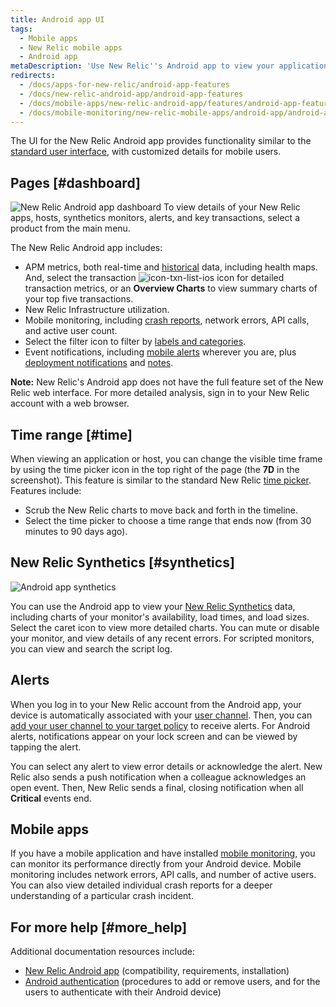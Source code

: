 ```yaml
---
title: Android app UI
tags:
  - Mobile apps
  - New Relic mobile apps
  - Android app
metaDescription: 'Use New Relic''s Android app to view your applications, hosts, and key transactions, plus any of their alerts.'
redirects:
  - /docs/apps-for-new-relic/android-app-features
  - /docs/new-relic-android-app/android-app-features
  - /docs/mobile-apps/new-relic-android-app/features/android-app-features
  - /docs/mobile-monitoring/new-relic-mobile-apps/android-app/android-app-ui
---
```


The UI for the New Relic Android app provides functionality similar to the [standard user interface](/docs/site/standard-dashboard-features), with customized details for mobile users.

## Pages [#dashboard]

<ImageSizing width="250px" height="503px">![New Relic Android app dashboard](./images/deployment-markers_nexus.jpg "New Relic Android app dashboard")</ImageSizing> To view details of your New Relic apps, hosts, synthetics monitors, alerts, and key transactions, select a product from the main menu.

The New Relic Android app includes:

* APM metrics, both real-time and [historical](#time) data, including health maps. And, select the transaction <ImageSizing width="33px" height="20px">![icon-txn-list-ios](./images/icon-txn-list-ios.png "icon-txn-list-ios")</ImageSizing> icon for detailed transaction metrics, or an **Overview Charts** to view summary charts of your top five transactions.
* New Relic Infrastructure utilization.
* Mobile monitoring, including [crash reports](/docs/mobile-monitoring/mobile-monitoring-ui/mobile-app-dashboards/mobile-apps-crash-dashboard), network errors, API calls, and active user count.
* Select the filter <Icon name="fe-filter"/>
  icon to filter by [labels and categories](/docs/data-analysis/user-interface-functions/labels-categories-organize-your-apps-servers).
* Event notifications, including [mobile alerts](/docs/mobile-apps/new-relic-ios-app/features/ios-alerting) wherever you are, plus [deployment notifications](/docs/applications-menu/deployments-dashboard) and [notes](/docs/site/public-and-private-notes).

**Note:** New Relic's Android app does not have the full feature set of the New Relic web interface. For more detailed analysis, sign in to your New Relic account with a web browser.

## Time range [#time]

When viewing an application or host, you can change the visible time frame by using the time picker icon in the top right of the page (the **7D** in the screenshot). This feature is similar to the standard New Relic [time picker](/docs/site/timepicker-setting-time-periods-to-view-data). Features include:

* Scrub the New Relic charts to move back and forth in the timeline.
* Select the time picker to choose a time range that ends now (from 30 minutes to 90 days ago).

## New Relic Synthetics [#synthetics]

![Android app synthetics](./images/synthetics_nexus.jpg "Android app synthetics")

You can use the Android app to view your [New Relic Synthetics](/docs/synthetics/new-relic-synthetics/getting-started/new-relic-synthetics) data, including charts of your monitor's availability, load times, and load sizes. Select the caret <Icon name="fe-chevron-down"/>
icon to view more detailed charts. You can mute or disable your monitor, and view details of any recent errors. For scripted monitors, you can view and search the script log.

## Alerts

When you log in to your New Relic account from the Android app, your device is automatically associated with your [user channel](/docs/alerts/new-relic-alerts-beta/managing-notification-channels/notification-channels-controlling-where-send-alerts#user). Then, you can [add your user channel to your target policy](/docs/alerts/new-relic-alerts-beta/managing-notification-channels/notification-channels-controlling-where-send-alerts#mobile-push) to receive alerts. For Android alerts, notifications appear on your lock screen and can be viewed by tapping the alert.

You can select any alert to view error details or acknowledge the alert. New Relic also sends a push notification when a colleague acknowledges an open event. Then, New Relic sends a final, closing notification when all **Critical** events end.

## Mobile apps

If you have a mobile application and have installed [mobile monitoring](/docs/mobile-apps/new-relic-mobile), you can monitor its performance directly from your Android device. Mobile monitoring includes network errors, API calls, and number of active users. You can also view detailed individual crash reports for a deeper understanding of a particular crash incident.

## For more help [#more_help]

Additional documentation resources include:

* [New Relic Android app](/docs/apps-for-new-relic/new-relic-android-app) (compatibility, requirements, installation)
* [Android authentication](/docs/apps-for-new-relic/android-authentication) (procedures to add or remove users, and for the users to authenticate with their Android device)
